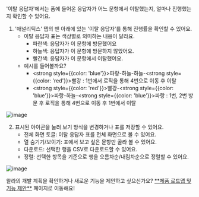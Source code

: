 
<Callout type='info' emoji="🔔">'이탈 응답자'에서는 폼에 들어온 응답자가 어느 문항에서 이탈했는지, 얼마나 진행했는지 확인할 수 있어요.</Callout>

1. '애널리틱스' 탭의 맨 아래에 있는 '이탈 응답자'를 통해 진행률을 확인할 수 있어요.
    - 이탈 응답자 표는 색상별로 의미하는 내용이 달라요.
        - 파란색: 응답자가 이 문항에 방문했어요
        - 하늘색: 응답자가 이 문항에 방문하지 않았어요.
        - 빨간색: 응답자가 이 문항에서 이탈했어요.
    - 예시를 들어볼까요?
        - <strong style={{color: 'blue'}}>파랑</strong>-하늘-하늘-<strong style={{color: 'red'}}>빨강</strong> : 1번에서 로직을 통해 4번으로 이동 후 이탈
        - <strong style={{color: 'red'}}>빨강</strong>-<strong style={{color: 'blue'}}>파랑</strong>-하늘-<strong style={{color: 'blue'}}>파랑</strong> : 1번, 2번 방문 후 로직을 통해 4번으로 이동 후 1번에서 이탈

![image](https://paprikastorage.com/images/dropoutRespondents(progressRate)/ko/1.png)

2. 표시된 아이콘을 눌러 보기 방식을 변경하거나 표를 저장할 수 있어요.
    - 전체 화면 토글: 이탈 응답자 표를 전체 화면으로 볼 수 있어요.
    - 열 숨기기/보이기: 표에서 보고 싶은 문항만 골라 볼 수 있어요.
    - 다운로드: 선택한 행을 CSV로 다운로드할 수 있어요.
    - 정렬: 선택한 항목을 기준으로 행을 오름차순/내림차순으로 정렬할 수 있어요.

![image](https://paprikastorage.com/images/dropoutRespondents(progressRate)/ko/2.png)

<Callout type='info' emoji="🔔">
    왈라의 개발 계획을 확인하거나 새로운 기능을 제안하고 싶으신가요? <a href='https://app.walla.my/signin?redirectUrl=/support/featureRequest' target="_blank" rel="noopener noreferrer" style={{textDecoration: 'underline'}}>**제품 로드맵 및 기능 제안**</a> 페이지로 이동해요!
</Callout>